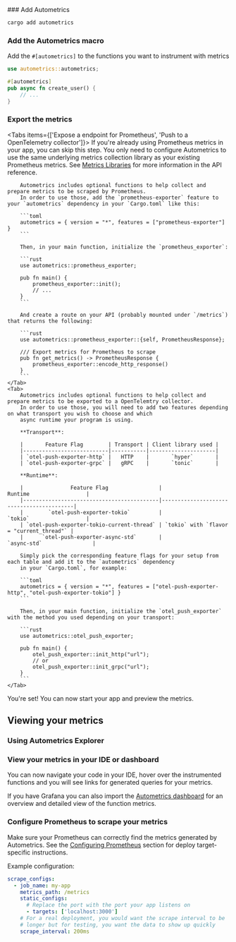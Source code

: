

<GettingStartedSnippet lang="Rust"/>

<Steps>
### Add Autometrics

```bash copy
cargo add autometrics
```

### Add the Autometrics macro

Add the `#[autometrics]` to the functions you want to instrument with metrics

```rust
use autometrics::autometrics;

#[autometrics]
pub async fn create_user() {
	// ...
}
```

### Export the metrics

<Tabs items={['Expose a endpoint for Prometheus', 'Push to a OpenTelemetry collector']}>
    <Tab>
        <Callout type="info">
            If you're already using Prometheus metrics in your app, you can skip this step. You only need to configure Autometrics to use the same underlying metrics collection library as your existing Prometheus metrics. See [Metrics Libraries](https://docs.rs/autometrics/latest/autometrics/#metrics-libraries) for more information in the API reference.
        </Callout>

        Autometrics includes optional functions to help collect and prepare metrics to be scraped by Prometheus.
        In order to use those, add the `prometheus-exporter` feature to your `autometrics` dependency in your `Cargo.toml` like this:

        ```toml
        autometrics = { version = "*", features = ["prometheus-exporter"] }
        ```

        Then, in your main function, initialize the `prometheus_exporter`:

        ```rust
        use autometrics::prometheus_exporter;

        pub fn main() {
            prometheus_exporter::init();
            // ...
        }
        ```

        And create a route on your API (probably mounted under `/metrics`) that returns the following:

        ```rust
        use autometrics::prometheus_exporter::{self, PrometheusResponse};

        /// Export metrics for Prometheus to scrape
        pub fn get_metrics() -> PrometheusResponse {
            prometheus_exporter::encode_http_response()
        }
        ```
    </Tab>
    <Tab>
        Autometrics includes optional functions to help collect and prepare metrics to be exported to a OpenTelemtry collector.
        In order to use those, you will need to add two features depending on what transport you wish to choose and which
        async runtime your program is using.

        **Transport**:

        |       Feature Flag        | Transport | Client library used |
        |---------------------------|-----------|---------------------|
        | `otel-push-exporter-http` |   HTTP    |       `hyper`       |
        | `otel-push-exporter-grpc` |   gRPC    |       `tonic`       |

        **Runtime**:

        |               Feature Flag                |                 Runtime                  |
        |-------------------------------------------|------------------------------------------|
        |        `otel-push-exporter-tokio`         |                 `tokio`                  |
        | `otel-push-exporter-tokio-current-thread` | `tokio` with `flavor = "current_thread"` |
        |      `otel-push-exporter-async-std`       |               `async-std`                |

        Simply pick the corresponding feature flags for your setup from each table and add it to the `autometrics` dependency
        in your `Cargo.toml`, for example:

        ```toml
        autometrics = { version = "*", features = ["otel-push-exporter-http", "otel-push-exporter-tokio"] }
        ```

        Then, in your main function, initialize the `otel_push_exporter` with the method you used depending on your transport:

        ```rust
        use autometrics::otel_push_exporter;

        pub fn main() {
            otel_push_exporter::init_http("url");
            // or
            otel_push_exporter::init_grpc("url");
        }
        ```
    </Tab>
</Tabs>

You're set! You can now start your app and preview the metrics.

</Steps>

## Viewing your metrics

### Using Autometrics Explorer
<PreviewMetricsInExplorerSnippet/>

### View your metrics in your IDE or dashboard

You can now navigate your code in your IDE, hover over the instrumented functions and you will see links for generated queries for your metrics.

If you have Grafana you can also import the [Autometrics dashboard](https://github.com/autometrics-dev/autometrics-shared#dashboards) for an overview and detailed view of the function metrics.

### Configure Prometheus to scrape your metrics

Make sure your Prometheus can correctly find the metrics generated by Autometrics. See the [Configuring Prometheus](/configuring-prometheus) section for deploy target-specific instructions. 

Example configuration:

```yaml
scrape_configs:
  - job_name: my-app
    metrics_path: /metrics
    static_configs:
      # Replace the port with the port your app listens on
      - targets: ['localhost:3000']
    # For a real deployment, you would want the scrape interval to be
    # longer but for testing, you want the data to show up quickly
    scrape_interval: 200ms
```
